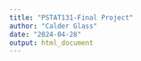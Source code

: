 ```yaml
---
title: "PSTAT131-Final Project"
author: "Calder Glass"
date: "2024-04-28"
output: html_document
---
```

